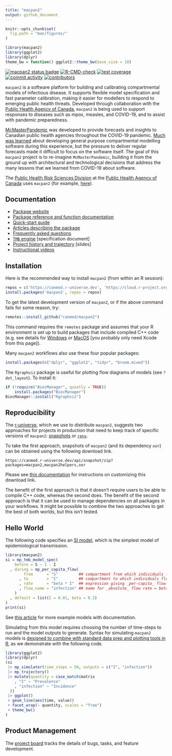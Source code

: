 ```yaml
---
title: "macpan2"
output: github_document
---
```


```r
knitr::opts_chunk$set(
  fig.path = "man/figures/"
)
```

```r
library(macpan2)
library(ggplot2)
library(dplyr)
theme_bw = function() ggplot2::theme_bw(base_size = 18)
```

<!-- badges: start -->
[![macpan2 status badge](https://canmod.r-universe.dev/badges/macpan2)](https://canmod.r-universe.dev/macpan2)
[![R-CMD-check](https://github.com/canmod/macpan2/actions/workflows/R-CMD-check.yaml/badge.svg)](https://github.com/canmod/macpan2/actions/workflows/R-CMD-check.yaml)
[![test coverage](https://byob.yarr.is/canmod/macpan2/coverage)](https://github.com/canmod/macpan2/actions/workflows/test-coverage.yaml)
[![commit activity](https://img.shields.io/github/commit-activity/m/canmod/macpan2)](https://github.com/canmod/macpan2/commits)
[![contributors](https://img.shields.io/github/contributors/canmod/macpan2)](https://github.com/canmod/macpan2/graphs/contributors)

`macpan2` is a software platform for building and calibrating compartmental models of infectious disease. It supports flexible model specification and fast parameter calibration, making it easier for modellers to respond to emerging public health threats. Developed through collaboration with the [Public Health Agency of Canada](https://www.canada.ca/en/public-health.html), `macpan2` is being used to support responses to diseases such as mpox, measles, and COVID-19, and to assist with pandemic preparedness.

[McMasterPandemic](https://github.com/mac-theobio/McMasterPandemic) was developed to provide forecasts and insights to Canadian public health agencies throughout the COVID-19 pandemic. [Much was learned](https://canmod.github.io/macpan-book/index.html#vision-and-direction) about developing general purpose compartmental modelling software during this experience, but the pressure to deliver regular forecasts made it difficult to focus on the software itself. The goal of this `macpan2` project is to re-imagine `McMasterPandemic`, building it from the ground up with architectural and technological decisions that address the many lessons that we learned from COVID-19 about software.

The [Public Health Risk Sciences Division](https://github.com/phac-nml-phrsd) at the [Public Health Agency of Canada](https://www.canada.ca/en/public-health.html) uses `macpan2` (for example, [here](https://phac-nml-phrsd.github.io/EPACmodel/)).

## Documentation

* [Package website](https://canmod.github.io/macpan2/)
* [Package reference and function documentation](https://canmod.github.io/macpan2/reference)
* [Quick-start guide](https://canmod.github.io/macpan2/articles/quickstart)
* [Articles describing the package](https://canmod.github.io/macpan2/articles)
* [Frequently asked questions](https://canmod.github.io/macpan2/articles/FAQs)
* [`TMB` engine](https://canmod.github.io/macpan2/articles/cpp_side) [specification document]
* [Project history and trajectory](https://canmod.net/misc/pyRC) [slides]
* [Instructional videos](https://drive.google.com/drive/folders/1NEQf2sy6QLxMiiWBN5Yn9U7wiPMs1jiS)

## Installation

Here is the recommended way to install `macpan2` (from within an R session):

```r
repos = c('https://canmod.r-universe.dev', 'https://cloud.r-project.org')
install.packages('macpan2', repos = repos)
```

To get the latest development version of `macpan2`, or if the above command fails for some reason, try:
```r
remotes::install_github("canmod/macpan2")
```

This command requires the `remotes` package and assumes that your R environment is set up to build packages that include compiled C++ code (e.g. see details for [Windows](https://cran.r-project.org/bin/windows/base/howto-R-devel.html) or [MacOS](https://mac.r-project.org/tools/) [you probably only need Xcode from this page]).

Many `macpan2` workflows also use these four popular packages:
```r
install.packages(c("dplyr", "ggplot2", "tidyr", "broom.mixed"))
```

The `Rgraphviz` package is useful for plotting flow diagrams of models (see `?dot_layout`). To install it:

```r
if (!require("BiocManager", quietly = TRUE))
    install.packages("BiocManager")
BiocManager::install("Rgraphviz")
```

## Reproducibility

The [r-universe](https://r-universe.dev), which we use to distribute `macpan2`, suggests two approaches for projects in production that need to keep track of specific versions of `macpan2`: [snapshots](https://ropensci.org/blog/2023/05/31/runiverse-snapshots/) or [`renv`](https://ropensci.org/blog/2022/01/06/runiverse-renv/).

To take the first approach, snapshots of `macpan2` (and its dependency `oor`) can be obtained using the following download link.
```
https://canmod.r-universe.dev/api/snapshot/zip?packages=macpan2,macpan2helpers,oor
```

Please see [this documentation](https://canmod.r-universe.dev/apis) for instructions on customizing this download link.

The benefit of the first approach is that it doesn't require users to be able to compile C++ code, whereas the second does. The benefit of the second approach is that it can be used to manage dependencies on all packages in your workflows. It might be possible to combine the two approaches to get the best of both worlds, but this isn't tested.

## Hello World

 The following code specifies an [SI model](https://github.com/canmod/macpan2/blob/main/inst/starter_models/si/README.md), which is the simplest model of epidemiological transmission.
```r
library(macpan2)
si = mp_tmb_model_spec(
    before = S ~ 1 - I
  , during = mp_per_capita_flow(
        from      = "S"         ## compartment from which individuals flow
      , to        = "I"         ## compartment to which individuals flow
      , rate      = "beta * I"  ## expression giving _per-capita_ flow rate
      , flow_name = "infection" ## name for _absolute_ flow rate = beta * I * S
    )
  , default = list(I = 0.01, beta = 0.2)
)
print(si)
```

See [this article](https://canmod.github.io/macpan2/articles/example_models.html) for more example models with documentation.

Simulating from this model requires choosing the number of time-steps to run and the model outputs to generate. Syntax for simulating `macpan2` models is [designed to combine with standard data prep and plotting tools in R](https://canmod.github.io/macpan2/articles/quickstart.html#processing-results), as we demonstrate with the following code.
```r
library(ggplot2)
library(dplyr)
(si
 |> mp_simulator(time_steps = 50, outputs = c("I", "infection"))
 |> mp_trajectory()
 |> mutate(quantity = case_match(matrix
    , "I" ~ "Prevalence"
    , "infection" ~ "Incidence"
  ))
 |> ggplot() 
 + geom_line(aes(time, value)) 
 + facet_wrap(~ quantity, scales = "free")
 + theme_bw()
)
```


## Product Management

The [project board](https://github.com/orgs/canmod/projects/2/views/6) tracks the details of bugs, tasks, and feature development.
